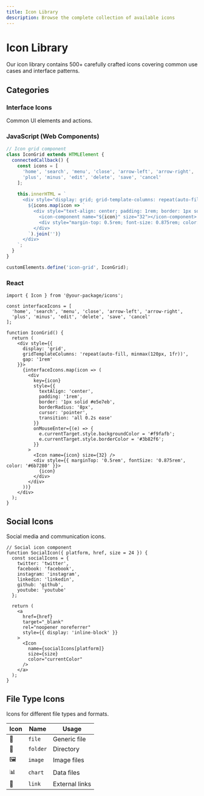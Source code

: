```yaml
---
title: Icon Library
description: Browse the complete collection of available icons
---
```


# Icon Library

Our icon library contains 500+ carefully crafted icons covering common use cases and interface patterns.

## Categories

### Interface Icons

Common UI elements and actions.

### JavaScript (Web Components)

```javascript
// Icon grid component
class IconGrid extends HTMLElement {
  connectedCallback() {
    const icons = [
      'home', 'search', 'menu', 'close', 'arrow-left', 'arrow-right',
      'plus', 'minus', 'edit', 'delete', 'save', 'cancel'
    ];
    
    this.innerHTML = `
      <div style="display: grid; grid-template-columns: repeat(auto-fill, minmax(120px, 1fr)); gap: 1rem;">
        ${icons.map(icon => `
          <div style="text-align: center; padding: 1rem; border: 1px solid #e5e7eb; border-radius: 8px;">
            <icon-component name="${icon}" size="32"></icon-component>
            <div style="margin-top: 0.5rem; font-size: 0.875rem; color: #6b7280;">${icon}</div>
          </div>
        `).join('')}
      </div>
    `;
  }
}

customElements.define('icon-grid', IconGrid);
```

### React

```tsx
import { Icon } from '@your-package/icons';

const interfaceIcons = [
  'home', 'search', 'menu', 'close', 'arrow-left', 'arrow-right',
  'plus', 'minus', 'edit', 'delete', 'save', 'cancel'
];

function IconGrid() {
  return (
    <div style={{
      display: 'grid',
      gridTemplateColumns: 'repeat(auto-fill, minmax(120px, 1fr))',
      gap: '1rem'
    }}>
      {interfaceIcons.map(icon => (
        <div 
          key={icon}
          style={{
            textAlign: 'center',
            padding: '1rem',
            border: '1px solid #e5e7eb',
            borderRadius: '8px',
            cursor: 'pointer',
            transition: 'all 0.2s ease'
          }}
          onMouseEnter={(e) => {
            e.currentTarget.style.backgroundColor = '#f9fafb';
            e.currentTarget.style.borderColor = '#3b82f6';
          }}
        >
          <Icon name={icon} size={32} />
          <div style={{ marginTop: '0.5rem', fontSize: '0.875rem', color: '#6b7280' }}>
            {icon}
          </div>
        </div>
      ))}
    </div>
  );
}
```

## Social Icons

Social media and communication icons.

```tsx
// Social icon component
function SocialIcon({ platform, href, size = 24 }) {
  const socialIcons = {
    twitter: 'twitter',
    facebook: 'facebook',
    instagram: 'instagram',
    linkedin: 'linkedin',
    github: 'github',
    youtube: 'youtube'
  };

  return (
    <a 
      href={href} 
      target="_blank" 
      rel="noopener noreferrer"
      style={{ display: 'inline-block' }}
    >
      <Icon 
        name={socialIcons[platform]} 
        size={size}
        color="currentColor"
      />
    </a>
  );
}
```

## File Type Icons

Icons for different file types and formats.

| Icon | Name | Usage |
|------|------|-------|
| 📄 | `file` | Generic file |
| 📁 | `folder` | Directory |
| 🖼️ | `image` | Image files |
| 📊 | `chart` | Data files |
| 🔗 | `link` | External links |
